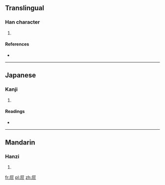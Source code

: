 {{also|屓}}
==Translingual==

===Han character===
{{Han char|rn=44|rad=尸|as=04|sn=7|four=|canj=尸月人 (SBO)}}

# {{defn|Han|sort=尸04}}

====References====
* {{Han ref|kx=0300.241|hdz=20966.141|uh=5C43|ud=23619}}

----

==Japanese==

===Kanji===
{{ja-kanji|grade=|rs=尸04}}

# {{defn|Japanese|sort=尸04}}

====Readings====
* {{ja-readings|on=[[き]] (ki)|kun=[[ねいき]] (neiki), [[いびき]] (ibiki)}}

----

==Mandarin==

===Hanzi===
{{cmn-hanzi|tra=屓|pin=[[xì]] ([[xi4]])|wg=hsi<sup>4</sup>}}

# {{defn|Mandarin|sort=尸04}}

[[fr:屃]]
[[pl:屃]]
[[zh:屃]]